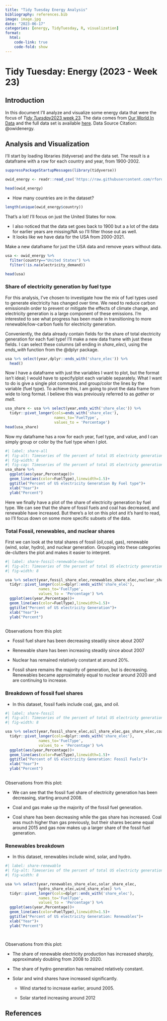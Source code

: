 ```yaml
---
title: "Tidy Tuesday Energy Analysis"
bibliography: references.bib
image: image.jpg
date: "2023-06-17"
categories: [energy, TidyTuesday, R, visualization]
format: 
  html:
    code-link: true
    code-fold: show
---
```


# Tidy Tuesday: Energy (2023 - Week 23)

## Introduction

In this document I'll analyze and visualize some energy data that were the focus of *T[idy Tuesday](https://github.com/rfordatascience/tidytuesday/tree/master/data/2023/2023-06-06)*[2023 week 23](https://github.com/rfordatascience/tidytuesday/tree/master/data/2023/2023-06-06). The data comes from [Our World In Data](https://ourworldindata.org/about) and the full data set is available [here](https://github.com/owid/energy-data). Data Source Citation: @owidenergy.

## Analysis and Visualization

I'll start by loading libraries (tidyverse) and the data set. The result is a dataframe with a row for each country and year, from 1900-2002.

```r

suppressPackageStartupMessages(library(tidyverse))

owid_energy <- readr::read_csv('https://raw.githubusercontent.com/rfordatascience/tidytuesday/master/data/2023/2023-06-06/owid-energy.csv',show_col_types = FALSE)

head(owid_energy)

```

-   How many countries are in the dataset?

```r
length(unique(owid_energy$country))
```

That's a lot! I'll focus on just the United States for now.

-   I also noticed that the data set goes back to 1900 but a a lot of the data for earlier years are missing/NA so I'll filter those out as well.
-   It looks like we have data for the USA from 2000-2021.

Make a new dataframe for just the USA data and remove years without data.

```r
usa <- owid_energy %>% 
  filter(country=="United States") %>% 
  filter(!is.na(electricity_demand))

head(usa)
```

### Share of electricity generation by fuel type

For this analysis, I've chosen to investigate how the mix of fuel types used to generate electricity has changed over time. We need to reduce carbon emissionsIn order to prevent or mitigate the effects of climate change, and electricity generation is a large component of these emissions. I'm interested to see what progress has been made in transitioning to more renewable/low-carbon fuels for electricity generation.

Conveniently, the data already contain fields for the share of total electricity generation for each fuel type! I'll make a new data frame with just these fields. I can select these columns (all ending in *share_elec*), using the *ends_with* function from the @dplyr package.

```r

usa %>% select(year,dplyr::ends_with('share_elec')) %>% 
  head()

```

Now I have a dataframe with just the variables I want to plot, but the format isn't ideal; I would have to specify/plot each variable separately. What I want to do is give a single plot command and group/color the lines by the variable (fuel type). To achieve this, I am going to pivot the data frame from wide to long format. I believe this was previously referred to as *gather* or *melt*.

```r

usa_share <- usa %>% select(year,ends_with('share_elec')) %>% 
  tidyr::pivot_longer(cols=ends_with('share_elec'),
                      names_to='FuelType',
                      values_to = 'Percentage')
head(usa_share)
```

Now my dataframe has a row for each year, fuel type, and value, and I can simply group or color by the fuel type when I plot.

```r
#| label: share-all
#| fig-alt: Timeseries of the percent of total US electricty generation by fuel type.
#| fig-width: 8
#| fig-cap: Timeseries of the percent of total US electricty generation by fuel type.
usa_share %>% 
  ggplot(aes(year,Percentage))+
  geom_line(aes(color=FuelType),linewidth=1.5)+
  ggtitle("Percent of US electricity Generation By Fuel type")+
  xlab("Year")+
  ylab("Percent")
```

Here we finally have a plot of the share of electricity generation by fuel type. We can see that the share of fossil fuels and coal has decreased, and renewable have increased. But there's a lot on this plot and it's hard to read, so I'll focus down on some more specific subsets of the data.

### Total Fossil, renewables, and nuclear shares

First we can look at the total shares of fossil (oil,coal, gas), renewable (wind, solar, hydro), and nuclear generation. Grouping into these categories de-clutters the plot and makes it easier to interpret.

```r
#| label: share-fossil-renewable-nuclear
#| fig-alt: Timeseries of the percent of total US electricty generation by fuel types.
#| fig-width: 8

usa %>% select(year,fossil_share_elec,renewables_share_elec,nuclear_share_elec) %>% 
  tidyr::pivot_longer(cols=dplyr::ends_with('share_elec'),
               names_to='FuelType',
               values_to = 'Percentage') %>% 
  ggplot(aes(year,Percentage))+
  geom_line(aes(color=FuelType),linewidth=1.5)+
  ggtitle("Percent of US electricity Generation")+
  xlab("Year")+
  ylab("Percent")
  

```

Observations from this plot:

-   Fossil fuel share has been decreasing steadily since about 2007

-   Renewable share has been increasing steadily since about 2007

-   Nuclear has remained relatively constant at around 20%.

-   Fossil share remains the majority of generation, but is decreasing. Renewables became approximately equal to nuclear around 2020 and are continuing to increase.

### Breakdown of fossil fuel shares

-   In this dataset, fossil fuels include coal, gas, and oil.

```r
#| label: share-fossil
#| fig-alt: Timeseries of the percent of total US electricty generation by fossil fuels.
#| fig-width: 8

usa %>% select(year,fossil_share_elec,oil_share_elec,gas_share_elec,coal_share_elec) %>% 
  tidyr::pivot_longer(cols=dplyr::ends_with('share_elec'),
               names_to='FuelType',
               values_to = 'Percentage') %>% 
  ggplot(aes(year,Percentage))+
  geom_line(aes(color=FuelType),linewidth=1.5)+
  ggtitle("Percent of US electricity Generation: Fossil Fuels")+
  xlab("Year")+
  ylab("Percent")
  

```

Observations from this plot:

-   We can see that the fossil fuel share of electricity generation has been decreasing, starting around 2008.

-   Coal and gas make up the majority of the fossil fuel generation.

-   Coal share has been decreasing while the gas share has increased. Coal was much higher than gas previously, but their shares became equal around 2015 and gas now makes up a larger share of the fossil fuel generation.

### Renewables breakdown

-   In this dataset, renewables include wind, solar, and hydro.

```r
#| label: share-renewable
#| fig-alt: Timeseries of the percent of total US electricty generation renewable fuels.
#| fig-width: 8

usa %>% select(year,renewables_share_elec,solar_share_elec,
               hydro_share_elec,wind_share_elec) %>% 
  tidyr::pivot_longer(cols=dplyr::ends_with('share_elec'),
               names_to='FuelType',
               values_to = 'Percentage') %>% 
  ggplot(aes(year,Percentage))+
  geom_line(aes(color=FuelType),linewidth=1.5)+
  ggtitle("Percent of US electricity Generation: Renewables")+
  xlab("Year")+
  ylab("Percent")




```

Observations from this plot:

-   The share of renewable electricity production has increased sharply, approximately doubling from 2008 to 2020.

-   The share of hydro generation has remained relatively constant.

-   Solar and wind shares have increased significantly.

    -   Wind started to increase earlier, around 2005.

    -   Solar started increasing around 2012

## References
